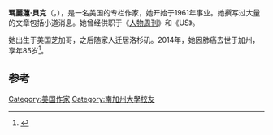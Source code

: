 '''瑪麗蓮·貝克'''（{{bd|1928年|12月17日|2014年|5月31日|catIdx=Beck}}，{{lang-en|'''Marilyn Beck'''}}），是一名美国的专栏作家，她开始于1961年事业。她撰写过大量的文章包括小道消息。她曾经供职于《[[人物周刊|人物周刊]]》和《US》。

她出生于美国芝加哥，之后随家人迁居洛杉矶。2014年，她因肺癌去世于加州，享年85岁<ref>{{cite web |url=http://www.nydailynews.com/entertainment/marilyn-beck-tv-hollywood-newspaper-columnist-dies-85-article-1.1813028 |title=Marilyn Beck, longtime TV and Hollywood newspaper columnist, dies at 85 |publisher=NY Daily News |date= |accessdate=2014-06-02 |archive-date=2019-06-10 |archive-url=https://web.archive.org/web/20190610054147/https://www.nydailynews.com/entertainment/marilyn-beck-tv-hollywood-newspaper-columnist-dies-85-article-1.1813028 |dead-url=no }}</ref>。

==参考==
{{reflist}}

{{DEFAULTSORT:Beck, Marilyn}}
[[Category:美国作家|Category:美国作家]]
[[Category:南加州大學校友|Category:南加州大學校友]]